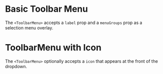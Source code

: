 
# Basic Toolbar Menu

The `<ToolbarMenu>` accepts a `label` prop and a `menuGroups` prop as a selection menu overlay.

<BasicToolbarMenu />

# ToolbarMenu with Icon

The `<ToolbarMenu>` optionally accepts a `icon` that appears at the front of the dropdown.

<ToolbarMenuWithIcon />
